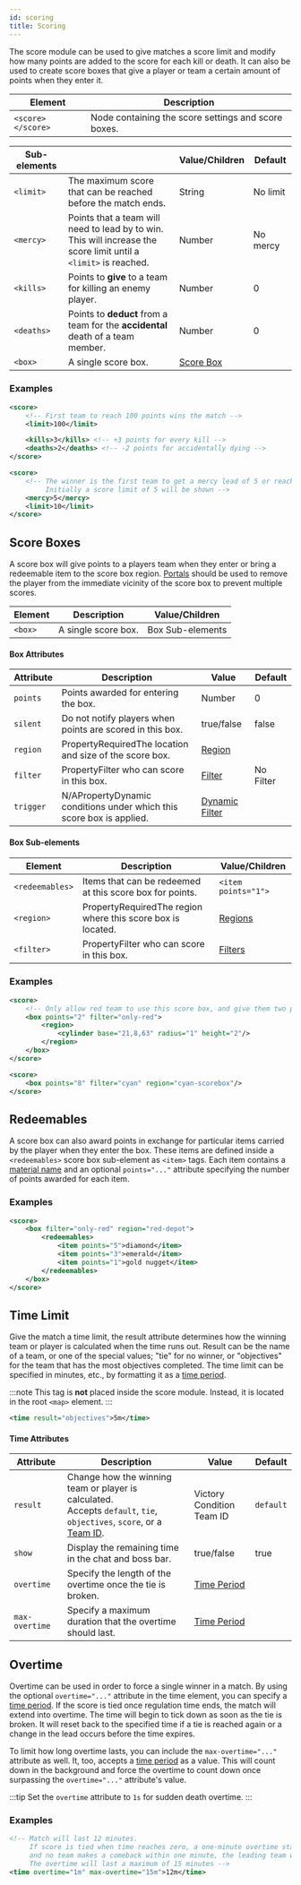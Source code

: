 ```yaml
---
id: scoring
title: Scoring
---
```


The score module can be used to give matches a score limit and modify how many points are added to the score for each kill or death. 
It can also be used to create score boxes that give a player or team a certain amount of points when they enter it.

| Element | Description |
|---|---|
| `<score> </score>` | Node containing the score settings and score boxes. |

| Sub-elements || Value/Children | Default |
|---|---|---|---|
| `<limit>` | The maximum score that can be reached before the match ends. | <span className="badge badge--primary">String</span> | <span className="badge badge--secondary">No limit</span> |
| `<mercy>` | Points that a team will need to lead by to win.<br />This will increase the score limit until a `<limit>` is reached. | <span className="badge badge--primary">Number</span> | <span className="badge badge--secondary">No mercy</span> |
| `<kills>` | Points to **give** to a team for killing an enemy player. | <span className="badge badge--primary">Number</span> | 0 |
| `<deaths>` | Points to **deduct** from a team for the **accidental** death of a team member. | <span className="badge badge--primary">Number</span> | 0 |
| `<box>` | A single score box. | [Score Box](#score-boxes) |

### Examples

```xml
<score>
    <!-- First team to reach 100 points wins the match -->
    <limit>100</limit>

    <kills>3</kills> <!-- +3 points for every kill -->
    <deaths>2</deaths> <!-- -2 points for accidentally dying -->
</score>
```

```xml
<score>
    <!-- The winner is the first team to get a mercy lead of 5 or reach the limit of 10. 
         Initially a score limit of 5 will be shown -->
    <mercy>5</mercy>
    <limit>10</limit>
</score>
```

## Score Boxes

A score box will give points to a players team when they enter or bring a redeemable item to the score box region. 
[Portals](/docs/modules/mechanics/portals) should be used to remove the player from the immediate vicinity of the score box to prevent multiple scores.

| Element | Description | Value/Children |
|---|---|---|
| `<box>` | A single score box. | <span className="badge badge--secondary">Box Sub-elements</span> |

#### Box Attributes

| Attribute | Description | Value | Default |
|---|---|---|---|
| `points` | Points awarded for entering the box. | <span className="badge badge--primary">Number</span> | 0 |
| `silent` | Do not notify players when points are scored in this box. | <span className="badge badge--primary">true/false</span> | false |
| `region` | <span className="badge badge--secondary" title="Can be either this attribute or a sub-element.">Property</span><span className="badge badge--danger">Required</span>The location and size of the score box. | [Region](/docs/modules/mechanics/regions) |
| `filter` | <span className="badge badge--secondary" title="Can be either this attribute or a sub-element.">Property</span>Filter who can score in this box. | [Filter](/docs/modules/mechanics/filters) | <span className="badge badge--secondary">No Filter</span> |
| `trigger` | <span className="badge badge--danger" title="This feature once existed, but has not been re-implemented in modern versions of PGM.">N/A</span><span className="badge badge--secondary" title="Can be either this attribute or a sub-element.">Property</span>Dynamic conditions under which this score box is applied. | [Dynamic Filter](/docs/modules/mechanics/filters#dynamic-filters) |

#### Box Sub-elements

| Element | Description | Value/Children |
|---|---|---|
| `<redeemables>` | Items that can be redeemed at this score box for points. | `<item points="1">` |
| `<region>` | <span className="badge badge--secondary" title="Can be either this sub-element or an attribute.">Property</span><span className="badge badge--danger">Required</span>The region where this score box is located. | [Regions](/docs/modules/mechanics/regions) |
| `<filter>` | <span className="badge badge--secondary" title="Can be either this sub-element or an attribute.">Property</span>Filter who can score in this box. | [Filters](/docs/modules/mechanics/regions) |

### Examples

```xml
<score>
    <!-- Only allow red team to use this score box, and give them two points -->
    <box points="2" filter="only-red">
        <region>
            <cylinder base="21,8,63" radius="1" height="2"/>
        </region>
    </box>
</score>

<score>
    <box points="8" filter="cyan" region="cyan-scorebox"/>
</score>
```

## Redeemables

A score box can also award points in exchange for particular items carried by the player when they
enter the box. These items are defined inside a `<redeemables>` score box sub-element as `<item>` tags.
Each item contains a [material name](/docs/reference/items/inventory#material-finder)
and an optional `points="..."` attribute specifying the number of points awarded for each item.

### Examples

```xml
<score>
    <box filter="only-red" region="red-depot">
        <redeemables>
            <item points="5">diamond</item>
            <item points="3">emerald</item>
            <item points="1">gold nugget</item>
        </redeemables>
    </box>
</score>
```

## Time Limit

Give the match a time limit, the result attribute determines how the winning team or player is calculated when the time runs out.
Result can be the name of a team, or one of the special values; "tie" for no winner, or "objectives" for the team that has the most objectives completed. 
The time limit can be specified in minutes, etc., by formatting it as a [time period](/docs/reference/misc/time-periods).

:::note
This tag is **not** placed inside the score module. Instead, it is located in the root `<map>` element.
:::

```xml
<time result="objectives">5m</time>
```

#### Time Attributes

| Attribute | Description | Value | Default |
|---|---|---|---|
| `result` | Change how the winning team or player is calculated.<br />Accepts `default`, `tie`, `objectives`, `score`, or a [Team ID](/docs/modules/format/teams). | <span className="badge badge--primary">Victory Condition</span><br /><span className="badge badge--primary">Team ID</span> | `default` |
| `show` | Display the remaining time in the chat and boss bar. | <span className="badge badge--primary">true/false</span> | true |
| `overtime` | Specify the length of the overtime once the tie is broken. | [Time Period](/docs/reference/misc/time-periods) |
| `max-overtime` | Specify a maximum duration that the overtime should last. | [Time Period](/docs/reference/misc/time-periods) |

## Overtime

Overtime can be used in order to force a single winner in a match. By using the optional `overtime="..."` attribute in the time element, you can specify a [time period](/docs/reference/misc/time-periods). 
If the score is tied once regulation time ends, the match will extend into overtime. 
The time will begin to tick down as soon as the tie is broken. 
It will reset back to the specified time if a tie is reached again or a change in the lead occurs before the time expires.

To limit how long overtime lasts, you can include the `max-overtime="..."` attribute as well. 
It, too, accepts a [time period](/docs/reference/misc/time-periods) as a value. 
This will count down in the background and force the overtime to count down once surpassing the `overtime="..."` attribute's value.

:::tip
Set the `overtime` attribute to `1s` for sudden death overtime.
:::

### Examples

```xml
<!-- Match will last 12 minutes.
     If score is tied when time reaches zero, a one-minute overtime starts. If the tie is broken
     and no team makes a comeback within one minute, the leading team will win.
     The overtime will last a maximum of 15 minutes -->
<time overtime="1m" max-overtime="15m">12m</time>
```

